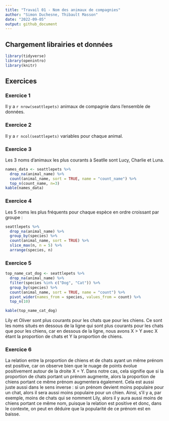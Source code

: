 ---
title: "Travail 01 - Nom des animaux de compagnies"
author: "Simon Duchesne, Thibault Masson"
date: "2022-09-05"
output: github_document
---

## Chargement librairies et données

```{r load-packages, message = FALSE}
library(tidyverse)
library(openintro)
library(knitr)
```

## Exercices

### Exercice 1

Il y a `r nrow(seattlepets)` animaux de compagnie dans l'ensemble de données.

### Exercice 2

Il y a `r ncol(seattlepets)` variables pour chaque animal.

### Exercice 3

Les 3 noms d'animaux les plus courants à Seatlle sont Lucy, Charlie et Luna.

```{r most-common-names}
names_data <- seattlepets %>%
  drop_na(animal_name) %>%
  count(animal_name, sort = TRUE, name = "count_name") %>%
  top_n(count_name, n=3)
kable(names_data)
```

### Exercice 4

Les 5 noms les plus fréquents pour chaque espèce en ordre croissant par groupe :

```{r noms-de-chats-chiens-les-plus-communs}
seattlepets %>%
  drop_na(animal_name) %>%
  group_by(species) %>%
  count(animal_name, sort = TRUE) %>%
  slice_max(n, n = 5) %>%
  arrange(species, n)
```

### Exercice 5

```{r noms-commun}
top_name_cat_dog <- seattlepets %>%
  drop_na(animal_name) %>%
  filter(species %in% c("Dog", "Cat")) %>%
  group_by(species) %>%
  count(animal_name, sort = TRUE, name = "count") %>%
  pivot_wider(names_from = species, values_from = count) %>%
  top_n(10)

kable(top_name_cat_dog)
```

Lily et Oliver sont plus courants pour les chats que pour les chiens. Ce sont les noms situés en dessous de la ligne qui sont plus courants pour les chats que pour les chiens, car en dessous de la ligne, nous avons X > Y avec X étant la proportion de chats et Y la proportion de chiens.

### Exercice 6

La relation entre la proportion de chiens et de chats ayant un  même prénom est positive, car on observe bien que le nuage de points évolue positivement autour de la droite X = Y. Dans notre cas, cela signifie que si la proportion de chats portant un prénom augmente, alors la proportion de chiens portant ce même prénom augmentera également. Cela est aussi juste aussi dans le sens inverse : si un prénom devient moins populaire pour un chat, alors il sera aussi moins populaire pour un chien. Ainsi, s'il y a, par exemple, moins de chats qui se nomment Lily, alors il y aura aussi moins de chiens portant ce même nom, puisque la relation est positive et donc, dans le contexte, on peut en déduire que la popularité de ce prénom est en baisse.
